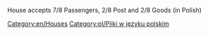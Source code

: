 House accepts 7/8 Passengers, 2/8 Post and 2/8 Goods (in Polish)
[[Category:en/Houses]]
[[Category:pl/Pliki w języku polskim]]